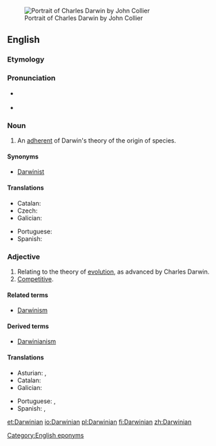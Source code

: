 [[Image:Charles_Robert_Darwin_by_John_Collier.jpg|right|thumb|Portrait of Charles Darwin by John Collier]]

==English==

===Etymology===
{{suffix|Darwin|ian|lang=en}}

===Pronunciation===
* {{a|UK}} {{IPA|/dɑː(ɹ)ˈwɪnɪən/|lang=en}}
* {{rhymes|ɪniən|lang=en}}

===Noun===
{{en-noun}}

# An [[adherent]] of Darwin's theory of the origin of species.

====Synonyms====
* [[Darwinist]]

====Translations====
{{trans-top|adherent of Darwin's theory}}
* Catalan: {{t|ca|darwinista|m|f}}
* Czech: {{t|cs|darwinista|m}}
* Galician: {{t|gl|darwinista|m|f}}
{{trans-mid}}
* Portuguese: {{t|pt|darwinista|m|f}}
* Spanish: {{t|es|darwinista|m|f}}
{{trans-bottom}}

===Adjective===
{{en-adj}}

# Relating to the theory of [[evolution]], as advanced by Charles Darwin.
# [[competitive|Competitive]].

====Related terms====
* [[Darwinism]]

====Derived terms====
* [[Darwinianism]]

====Translations====
{{trans-top|relating to the theory of evolution}}
* Asturian: {{t|ast|darvinianu}}, {{t|ast|darvinista}}
* Catalan: {{t|ca|darwinià}}
* Galician: {{t|gl|darwinista}}
{{trans-mid}}
* Portuguese: {{t|pt|darwiniano}}, {{t|pt|darwinista}}
* Spanish: {{t|es|darwiniano}}, {{t|es|darwinista}}
{{trans-bottom}}

[[Category:English eponyms]]

[[et:Darwinian]]
[[io:Darwinian]]
[[pl:Darwinian]]
[[fi:Darwinian]]
[[zh:Darwinian]]